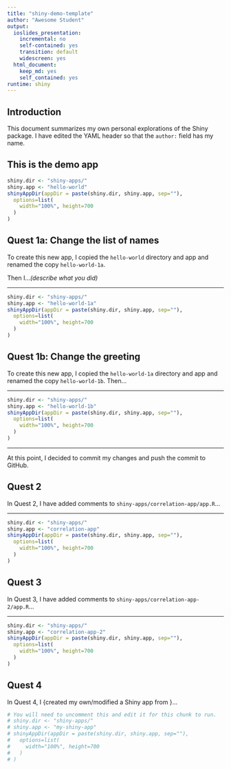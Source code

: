 ```yaml
---
title: "shiny-demo-template"
author: "Awesome Student"
output:
  ioslides_presentation:
    incremental: no
    self-contained: yes
    transition: default
    widescreen: yes
  html_document:
    keep_md: yes
    self_contained: yes
runtime: shiny
---
```


## Introduction

This document summarizes my own personal explorations of the Shiny package. I have edited the YAML header so that the `author:` field has my name.

## This is the demo app

```r
shiny.dir <- "shiny-apps/"
shiny.app <- "hello-world"
shinyAppDir(appDir = paste(shiny.dir, shiny.app, sep=""),
  options=list(
    width="100%", height=700
  )
)
```

## Quest 1a: Change the list of names

To create this new app, I copied the `hello-world` directory and app and renamed the copy `hello-world-1a`. 

Then I...*(describe what you did)*

---

```r
shiny.dir <- "shiny-apps/"
shiny.app <- "hello-world-1a"
shinyAppDir(appDir = paste(shiny.dir, shiny.app, sep=""),
  options=list(
    width="100%", height=700
  )
)
```

## Quest 1b: Change the greeting

To create this new app, I copied the `hello-world-1a` directory and app and renamed the copy `hello-world-1b`. Then... 

---

```r
shiny.dir <- "shiny-apps/"
shiny.app <- "hello-world-1b"
shinyAppDir(appDir = paste(shiny.dir, shiny.app, sep=""),
  options=list(
    width="100%", height=700
  )
)
```

---

At this point, I decided to commit my changes and push the commit to GitHub.

## Quest 2

In Quest 2, I have added comments to `shiny-apps/correlation-app/app.R`...

---

```r
shiny.dir <- "shiny-apps/"
shiny.app <- "correlation-app"
shinyAppDir(appDir = paste(shiny.dir, shiny.app, sep=""),
  options=list(
    width="100%", height=700
  )
)
```

## Quest 3

In Quest 3, I have added comments to `shiny-apps/correlation-app-2/app.R`...

---

```r
shiny.dir <- "shiny-apps/"
shiny.app <- "correlation-app-2"
shinyAppDir(appDir = paste(shiny.dir, shiny.app, sep=""),
  options=list(
    width="100%", height=700
  )
)
```

## Quest 4

In Quest 4, I {created my own/modified a Shiny app from <src>}...

```r
# You will need to uncomment this and edit it for this chunk to run.
# shiny.dir <- "shiny-apps/"
# shiny.app <- "my-shiny-app"
# shinyAppDir(appDir = paste(shiny.dir, shiny.app, sep=""),
#   options=list(
#     width="100%", height=700
#   )
# )
```

